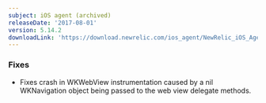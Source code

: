 ```yaml
---
subject: iOS agent (archived)
releaseDate: '2017-08-01'
version: 5.14.2
downloadLink: 'https://download.newrelic.com/ios_agent/NewRelic_iOS_Agent_5.14.2.zip'
---
```


### Fixes

* Fixes crash in WKWebView instrumentation caused by a nil WKNavigation object being passed to the web view delegate methods.
